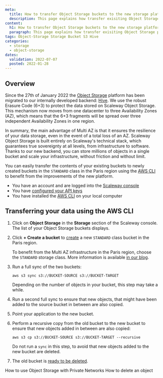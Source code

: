 ```yaml
---
meta:
  title: How to transfer Object Storage buckets to the new storage platform
  description: This page explains how transfer exisiting Object Storage platforms to the new storage platform 
content:
  h1: How to transfer Object Storage buckets to the new storage platform
  paragraph: This page explains how transfer exisiting Object Storage platforms to the new storage platform 
tags: Object-Storage Storage Bucket S3 Hive
categories:
  - storage
  - object-storage
dates:
  validation: 2022-07-07
  posted: 2022-01-28
---
```


## Overview

Since the 27th of January 2022 the [Object Storage](/storage/object/quickstart/) platform has been migrated to our internally developed backend: [Hive](https://papers.s3.fr-par.scw.cloud/hive.pdf).
We use the robust Erasure Code (6+3) to protect the data stored on Scaleway Object Storage. This mechanism now moves from one datacenter to three Availability Zones (AZ), which means that the 6+3 fragments will be spread over three independent Availability Zones in one region.

In summary, the main advantage of Multi AZ is that it ensures the resilience of your data storage, even in the event of a total loss of an AZ.
Scaleway Object Storage is built entirely on Scaleway's technical stack, which guarantees true sovereignty at all levels, from infrastructure to software. Thanks to our new backend, you can store millions of objects in a single bucket and scale your infrastructure, without friction and without limit. 

You can easily transfer the contents of your existing buckets to newly created buckets in the `STANDARD` class in the Paris region using the [AWS CLI](/storage/object/api-cli/object-storage-aws-cli) to benefit from the improvements of the new platform.


<Message type="requirement">

  - You have an account and are logged into the [Scaleway console](https://console.scaleway.com)
  - You have [configured your API keys](/console/my-project/how-to/generate-api-key/)
  - You have installed the [AWS CLI](/storage/object/api-cli/object-storage-aws-cli) on your local computer

</Message>

## Transferring your data using the AWS CLI 

1. Click on **Object Storage** in the **Storage** section of the Scaleway console. The list of your Object Storage buckets displays.

2. Click **+ Create a bucket** to [create](https://console.scaleway.com/object-storage/buckets/create) a new `STANDARD` class bucket in the Paris region.
    <Message type="note">

    To benefit from the Multi AZ infrastructure in the Paris region, choose the `STANDARD` storage class. More information is available [in our blog](https://blog.scaleway.com/improve-disaster-resiliency-with-highly-redundant-multi-az-object-storage/).

    </Message>

3. Run a full sync of the two buckets:
    ```
    aws s3 sync s3://BUCKET-SOURCE s3://BUCKET-TARGET
    ```
    <Message type="note">

    Depending on the number of objects in your bucket, this step may take a while.

    </Message>

4. Run a second full sync to ensure that new objects, that might have been added to the source bucket in between are also copied.
5. Point your application to the new bucket.
6. Perform a recursive copy from the old bucket to the new bucket to ensure that new objects added in between are also copied:
    ```
    aws s3 cp s3://BUCKET-SOURCE s3://BUCKET-TARGET --recursive
    ```
    <Message type="tip">

    Do not run a `sync` in this step, to avoid that new objects added to the new bucket are deleted.

    </Message>

7. The old bucket is [ready to be deleted](/storage/object/how-to/delete-a-bucket/).

<Navigation title="See Also">
  <PreviousButton to="/storage/object/how-to/use-obj-stor-with-private-networks/">How to use Object Storage with Private Networks</PreviousButton>
  <NextButton to="/storage/object/how-to/delete-an-object/">How to delete an object</NextButton>
</Navigation>